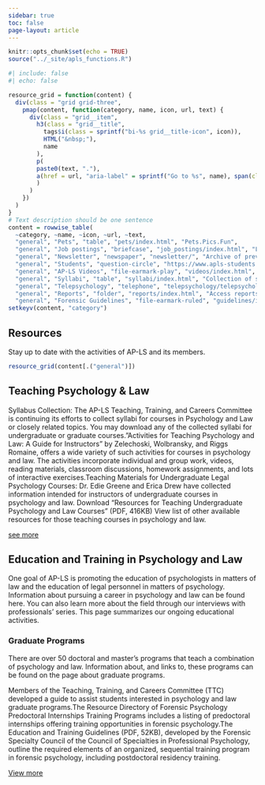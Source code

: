```yaml
---
sidebar: true
toc: false
page-layout: article
---
```


```r
knitr::opts_chunk$set(echo = TRUE)
source("../_site/apls_functions.R")
```



```r
#| include: false
#| echo: false

resource_grid = function(content) {
  div(class = "grid grid-three",
    pmap(content, function(category, name, icon, url, text) {
      div(class = "grid__item",
        h3(class = "grid__title",
          tags$i(class = sprintf("bi-%s grid__title-icon", icon)),
          HTML("&nbsp;"),
          name
        ),
        p(
        paste0(text, "."),
        a(href = url, "aria-label" = sprintf("Go to %s", name), span(class = "grid__link-box"))
        )
      )
    })
  )
}
# Text description should be one sentence
content = rowwise_table(
  ~category, ~name, ~icon, ~url, ~text,
  "general", "Pets", "table", "pets/index.html", "Pets.Pics.Fun",
  "general", "Job postings", "briefcase", "job_postings/index.html", "List of job opportunities related to law-psychology",
  "general", "Newsletter", "newspaper", "newsletter/", "Archive of previous issues",
  "general", "Students", "question-circle", "https://www.apls-students.org/resources.html", "Collection of information for students",
  "general", "AP-LS Videos", "file-earmark-play", "videos/index.html", "Collection of webinars, talks and videos.",
  "general", "Syllabi", "table", "syllabi/index.html", "Collection of syllabi for courses related to psychology and law.",
  "general", "Telepsychology", "telephone", "telepsychology/telepsychology.qmd", "Collection of articles and resources about telepsychology",
  "general", "Reports", "folder", "reports/index.html", "Access reports by AP-LS committees and taskforces.", "general", "Books", "book", "", "Find books on psychology and law topics.",
  "general", "Forensic Guidelines", "file-earmark-ruled", "guidelines/index.qmd", "Specialty Guidelines for Forensic Psychologists from APA")
setkeyv(content, "category")
```



## Resources 

Stay up to date with the activities of AP-LS and its members.

```r
resource_grid(content[.("general")])
```


## Teaching Psychology & Law

```{=html}
<div class="gallery">
  <div class="gallery__icon-column">
      <i class="fa-solid fa-chalkboard-user fa-3x" title="Person at chalkboard" aria-hidden="true"></i>
  </div>
  <div class="gallery__list-column">
```

::: {#teaching}
:::
Syllabus Collection: The AP-LS Teaching, Training, and Careers Committee is continuing its efforts to collect syllabi for courses in Psychology and Law or closely related topics. You may download any of the collected syllabi for undergraduate or graduate courses."Activities for Teaching Psychology and Law: A Guide for Instructors" by Zelechoski, Wolbransky, and Riggs Romaine, offers a wide variety of such activities for courses in psychology and law. The activities incorporate individual and group work, videos, reading materials, classroom discussions, homework assignments, and lots of interactive exercises.Teaching Materials for Undergraduate Legal Psychology Courses: Dr. Edie Greene and Erica Drew have collected information intended for instructors of undergraduate courses in psychology and law. Download "Resources for Teaching Undergraduate Psychology and Law Courses" (PDF, 416KB)
View list of other available resources for those teaching courses in psychology and law.

::: {.all-link}
[see more](teaching/)
:::

## Education and Training in Psychology and Law
```{=html}
<div class="gallery">
  <div class="gallery__icon-column">
      <i class="fa-solid fa-newspaper fa-3x" title="Newsletter" aria-hidden="true"></i>
  </div>
  <div class="gallery__list-column">
```

::: {#education}
:::
One goal of AP-LS is promoting the education of psychologists in matters of law and the education of legal personnel in matters of psychology. Information about pursuing a career in psychology and law can be found here. You can also learn more about the field through our interviews with professionals’ series. This page summarizes our ongoing educational activities.

### Graduate Programs
There are over 50 doctoral and master's programs that teach a combination of psychology and law. Information about, and links to, these programs can be found on the page about graduate programs.

Members of the Teaching, Training, and Careers Committee (TTC) developed a guide to assist students interested in psychology and law graduate programs.The Resource Directory of Forensic Psychology Predoctoral Internships Training Programs includes a listing of predoctoral internships offering training opportunities in forensic psychology.The Education and Training Guidelines (PDF, 52KB), developed by the Forensic Specialty Council of the Council of Specialties in Professional Psychology, outline the required elements of an organized, sequential training program in forensic psychology, including postdoctoral residency training.

```{=html}
  <span class="gallery__link">
    <a href="gallery-all.html">View more <i class="bi-arrow-right-short"> </i></a>
  </span>
  </div>
</div>
```


